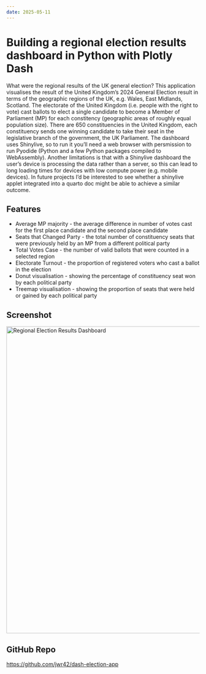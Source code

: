 ```yaml
---
date: 2025-05-11
---
```


# Building a regional election results dashboard in Python with Plotly Dash

What were the regional results of the UK general election? This application visualises the result of the United Kingdom's 2024 General Election result in terms of the geographic regions of the UK, e.g. Wales, East Midlands, Scotland. The electorate of the United Kingdom (i.e. people with the right to vote) cast ballots to elect a single candidate to become a Member of Parliament (MP) for each constitency (geographic areas of roughly equal population size). There are 650 constituencies in the United Kingdom, each constituency sends one winning candidate to take their seat in the legislative branch of the government, the UK Parliament.
The dashboard uses Shinylive, so to run it you'll need a web browser with persmission to run Pyodide (Python and a few Python packages compiled to WebAssembly). Another limitations is that with a Shinylive dashboard the user's device is processing the data rather than a server, so this can lead to long loading times for devices with low compute power (e.g. mobile devices). In future projects I'd be interested to see whether a shinylive applet  integrated into a quarto doc might be able to achieve a similar outcome. 

## Features

- Average MP majority - the average difference in number of votes cast for the first place candidate and the second place candidate
- Seats that Changed Party - the total number of constituency seats that were previously held by an MP from a different political party
- Total Votes Case - the number of valid ballots that were counted in a selected region
- Electorate Turnout - the proportion of registered voters who cast a ballot in the election
- Donut visualisation - showing the percentage of constituency seat won by each political party
- Treemap visualisation - showing the proportion of seats that were held or gained by each political party

## Screenshot

<img src="screenshots/regional-election-results.png" alt="Regional Election Results Dashboard" width="800"/>

## GitHub Repo

[https://github.com/jwr42/dash-election-app](https://github.com/jwr42/dash-election-app)